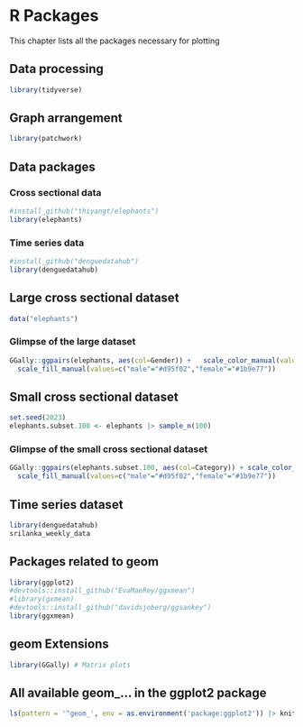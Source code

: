 # R Packages

This chapter lists all the packages necessary for plotting

## Data processing

```r
library(tidyverse)
```

## Graph arrangement 

```r
library(patchwork)
```

## Data packages

### Cross sectional data

```r
#install_github("thiyangt/elephants")
library(elephants)
```

### Time series data

```r
#install_github("denguedatahub")
library(denguedatahub)
```

## Large cross sectional dataset

```r
data("elephants")
```

### Glimpse of the large dataset

```r
GGally::ggpairs(elephants, aes(col=Gender)) +   scale_color_manual(values=c("male"="#d95f02","female"="#1b9e77")) + 
  scale_fill_manual(values=c("male"="#d95f02","female"="#1b9e77"))
```

## Small cross sectional dataset

```r
set.seed(2023)
elephants.subset.100 <- elephants |> sample_n(100)
```

### Glimpse of the small cross sectional dataset

```r
GGally::ggpairs(elephants.subset.100, aes(col=Category)) + scale_color_manual(values=c("male"="#d95f02","female"="#1b9e77")) + 
  scale_fill_manual(values=c("male"="#d95f02","female"="#1b9e77"))
```

## Time series dataset

```r
library(denguedatahub)
srilanka_weekly_data
```


## Packages related to geom

```r
library(ggplot2)
#devtools::install_github("EvaMaeRey/ggxmean")
#library(gxmean)
#devtools::install_github("davidsjoberg/ggsankey")
library(ggxmean)
```

## geom Extensions

```r
library(GGally) # Matrix plots
```

## All available geom_... in the ggplot2 package

```r
ls(pattern = '^geom_', env = as.environment('package:ggplot2')) |> knitr::kable()
```